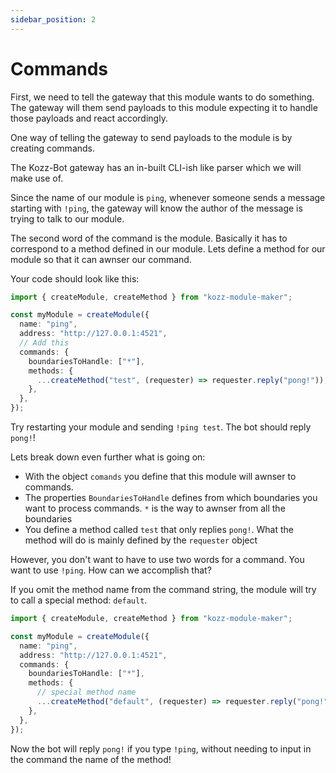 ```yaml
---
sidebar_position: 2
---
```


# Commands

First, we need to tell the gateway that this module wants to do something. The gateway will them send payloads to this module expecting it to handle those payloads and react accordingly.

One way of telling the gateway to send payloads to the module is by creating commands.

The Kozz-Bot gateway has an in-built CLI-ish like parser which we will make use of.

Since the name of our module is `ping`, whenever someone sends a message starting with `!ping`, the gateway will know the author of the message is trying to talk to our module.

The second word of the command is the module. Basically it has to correspond to a method defined in our module. Lets define a method for our module so that it can awnser our command.

Your code should look like this:

```typescript
import { createModule, createMethod } from "kozz-module-maker";

const myModule = createModule({
  name: "ping",
  address: "http://127.0.0.1:4521",
  // Add this
  commands: {
    boundariesToHandle: ["*"],
    methods: {
      ...createMethod("test", (requester) => requester.reply("pong!")),
    },
  },
});
```

Try restarting your module and sending `!ping test`. The bot should reply `pong!`!

Lets break down even further what is going on:

- With the object `comands` you define that this module will awnser to commands.
- The properties `BoundariesToHandle` defines from which boundaries you want to process commands. `*` is the way to awnser from all the boundaries
- You define a method called `test` that only replies `pong!`. What the method will do is mainly defined by the `requester` object

However, you don't want to have to use two words for a command. You want to use `!ping`. How can we accomplish that?

If you omit the method name from the command string, the module will try to call a special method: `default`.

```typescript
import { createModule, createMethod } from "kozz-module-maker";

const myModule = createModule({
  name: "ping",
  address: "http://127.0.0.1:4521",
  commands: {
    boundariesToHandle: ["*"],
    methods: {
      // special method name
      ...createMethod("default", (requester) => requester.reply("pong!")),
    },
  },
});
```

Now the bot will reply `pong!` if you type `!ping`, without needing to input in the command the name of the method!
